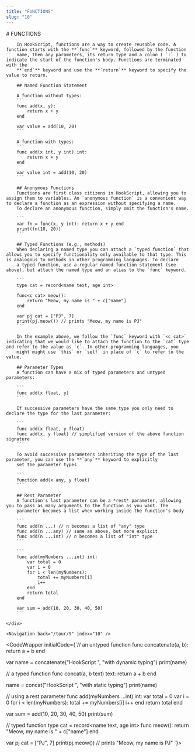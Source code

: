 ```yaml
---
title: "FUNCTIONS"
slug: "10"
---
```



<InstructionsWrapper>
	<div className="instructions-main">
		# FUNCTIONS

		In HookScript, functions are a way to create reusable code. A function starts with the **`func`** keyword, followed by the function
		name, then any parameters, its return type and a colon ( `:` ) to indicate the start of the function's body. Functions are terminated with the
		**`end`** keyword and use the **`return`** keyword to specify the value to return.

		## Named Function Statement
		
		A function without types:
		```
		func add(x, y):
			return x + y
		end

		var value = add(10, 20)
		```

		A function with types:
		```
		func add(x int, y int) int:
			return x + y
		end

		var value int = add(10, 20)
		```

		## Anonymous Functions
		Functions are first class citizens in HookScript, allowing you to assign them to variables. An `anonymous function` is a convenient way to declare a function as an expression without specifying a name.
		To declare an anonymous function, simply omit the function's name.

		```
		var fn = func(x, y int): return x + y end
		print(fn(10, 20))
		```

		## Typed Functions (e.g., methods)
		When declaring a named type you can attach a `typed function` that allows you to specify functionality only available to that type. This is analogous to methods in other programming languages. To declare
		a typed function, use a regular named function statement (see above), but attach the named type and an alias to the `func` keyword.

		```
		type cat = record<name text, age int>

		func<c cat> meow():
			return "Meow, my name is " + c["name"]
		end

		var pj cat = ["PJ", 7]
		print(pj.meow()) // prints "Meow, my name is PJ"
		```

		In the example above, we follow the `func` keyword with `<c cat>` indicating that we would like to attach the function to the `cat` type and refer to the value as `c`. In other programming languages, you
		might might use `this` or `self` in place of `c` to refer to the value.

		## Parameter Types
		A function can have a mix of typed parameters and untyped parameters:

		```
		func add(x float, y)
		```

		If successive parameters have the same type you only need to declare the type for the last parameter:

		```
		func add(x float, y float)
		func add(x, y float) // simplified version of the above function signature
		```

		To avoid successive parameters inheriting the type of the last parameter, you can use the **`any`** keyword to explicitly
		set the parameter types

		```
		function add(x any, y float)
		``` 

		## Rest Parameter
		A function's last parameter can be a *rest* parameter, allowing you to pass as many arguments to the function as you want. The
		parameter becomes a list when working inside the function's body

		```
		func add(n ...) // n becomes a list of "any" type
		func add(n ...any) // same as above, but more explicit
		func add(n ...int) // n becomes a list of "int" type
		```

		```
		func add(myNumbers ...int) int:
			var total = 0
			var i = 0
			for i < len(myNumbers):
				total += myNumbers[i]
				i++
			end
			return total
		end

		var sum = add(10, 20, 30, 40, 50)
		```

	</div>

	<Navigation back="/tour/9" index="10" />

</InstructionsWrapper>

<CodeWrapper initialCode={`// an untyped function
func concatenate(a, b):
	return a + b
end

var name = concatenate("HookScript ", "with dynamic typing")
print(name)

// a typed function
func concat(a, b text) text:
	return a + b
end

name = concat("HookScript ", "with static typing")
print(name)


// using a rest parameter
func add(myNumbers ...int) int:
	var total = 0
	var i = 0
	for i < len(myNumbers):
		total += myNumbers[i]
		i++
	end
	return total
end

var sum = add(10, 20, 30, 40, 50)
print(sum)

// typed function
type cat = record<name text, age int>
func<c cat> meow():
	return "Meow, my name is " + c["name"]
end

var pj cat = ["PJ", 7]
print(pj.meow()) // prints "Meow, my name is PJ"
`}>
</CodeWrapper>
